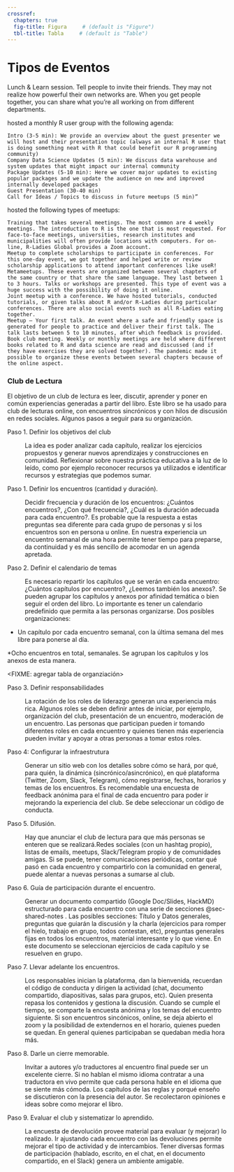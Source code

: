 ```yaml
---
crossref:
  chapters: true
  fig-title: Figura     # (default is "Figure")
  tbl-title: Tabla     # (default is "Table")
---
```


# Tipos de Eventos {#sec-events}


Lunch & Learn session. Tell people to invite their friends. They may not realize how powerful their own networks are. When you get people together, you can share what you’re all working on from different departments.


 hosted a monthly R user group with the following agenda:

    Intro (3-5 min): We provide an overview about the guest presenter we will host and their presentation topic (always an internal R user that is doing something neat with R that could benefit our R programming community)
    Company Data Science Updates (5 min): We discuss data warehouse and system updates that might impact our internal community
    Package Updates (5-10 min): Here we cover major updates to existing popular packages and we update the audience on new and improved internally developed packages
    Guest Presentation (30-40 min)
    Call for Ideas / Topics to discuss in future meetups (5 min)”


hosted the following types of meetups:

    Training that takes several meetings. The most common are 4 weekly meetings. The introduction to R is the one that is most requested. For face-to-face meetings, universities, research institutes and municipalities will often provide locations with computers. For on-line, R-Ladies Global provides a Zoom account.
    Meetup to complete scholarships to participate in conferences. For this one-day event, we got together and helped write or review scholarship applications to attend important conferences like useR! 
    Metameetups. These events are organized between several chapters of the same country or that share the same language. They last between 1 to 3 hours. Talks or workshops are presented. This type of event was a huge success with the possibility of doing it online.
    Joint meetup with a conference. We have hosted tutorials, conducted tutorials, or given talks about R and/or R-Ladies during particular conferences. There are also social events such as all R-Ladies eating together.
    Meetup – Your first talk. An event where a safe and friendly space is generated for people to practice and deliver their first talk. The talk lasts between 5 to 10 minutes, after which feedback is provided.
    Book club meeting. Weekly or monthly meetings are held where different books related to R and data science are read and discussed (and if they have exercises they are solved together). The pandemic made it possible to organize these events between several chapters because of the online aspect.



### Club de Lectura {#sec-joining-using-bookclub}

El objetivo de un club de lectura es leer, discutir, aprender y poner en común experiencias generadas a partir del libro.  Este libro se ha usado para club de lecturas online, con encuentros sincrónicos y con hilos de discusión en redes sociales. Algunos pasos a seguir para su organización.


Paso 1. Definir los objetivos del club

:     La idea es poder analizar cada capítulo, realizar los ejercicios propuestos y generar nuevos aprendizajes y construcciones en comunidad.  Reflexionar sobre nuestra práctica educativa a la luz de lo leído, como por ejemplo reconocer recursos ya utilizados e identificar recursos y estrategias que podemos sumar.

Paso 1. Definir los encuentros (cantidad y duración).

:   Decidir frecuencia y duración de los encuentros: ¿Cuántos encuentros?, ¿Con qué frecuencia?, ¿Cuál es la duración adecuada para cada encuentro?. Es probable que la respuesta a estas preguntas sea diferente para cada grupo de personas y si los encuentros son en persona u online. En nuestra experiencia un encuentro semanal de una hora permite tener tiempo para preparse, da continuidad y es más sencillo de acomodar en un agenda apretada.

Paso 2. Definir el calendario de temas

:   Es necesario repartir los capítulos que se verán en cada encuentro: ¿Cuántos capítulos por encuentro?, ¿Leemos también los anexos?. Se pueden agrupar los capítulos y anexos por afinidad temática o bien seguir el orden del libro.  Lo importante es tener un calendario predefinido que permita a las personas organizarse. Dos posibles organizaciones:

* Un capítulo por cada encuentro semanal, con la última semana del mes libre para ponerse al día. 

*Ocho encuentros en total, semanales. Se agrupan los capítulos y los anexos de esta manera.

<FIXME: agregar tabla de organziación>

Paso 3. Definir responsabilidades

:   La rotación de los roles de liderazgo generan una experiencia más rica. Algunos roles se deben definir antes de iniciar, por ejemplo, organización del club, presentación de un encuentro, moderación de un encuentro. Las personas que participan pueden ir tomando diferentes roles en cada encuentro y quienes tienen más experiencia pueden invitar y apoyar a otras personas a tomar estos roles.

Paso 4: Configurar la infraestrutura

:   Generar un sitio web con los detalles sobre cómo se hará, por qué, para quién, la dinámica (sincrónico/asincrónico), en qué plataforma (Twitter, Zoom, Slack, Telegram), cómo registrarse, fechas, horarios y temas de los encuentros. Es recomendable una encuesta de feedback anónima para el final de cada encuentro para poder ir mejorando la experiencia del club. Se debe seleccionar un código de conducta.

Paso 5. Difusión.

:   Hay que anunciar el club de lectura para que más personas se enteren que se realizará.Redes sociales (con un hashtag propio), listas de emails, meetups, Slack/Telegram propio y de comunidades amigas. Si se puede, tener comunicaciones periódicas, contar qué pasó en cada encuentro y compartirlo con la comunidad en general, puede alentar a nuevas personas a sumarse al club.

Paso 6. Guía de participación durante el encuentro.

:   Generar un documento compartido (Google Doc/Slides, HackMD) estructurado para cada encuentro con una serie de secciones @sec-shared-notes <FIXME>. Las posibles secciones:  Título y Datos generales, preguntas que guiarán la discusión y la charla (ejercicios para romper el hielo, trabajo en grupo, todos contestan, etc), preguntas generales fijas en todos los encuentros, material interesante y lo que viene.  En este documento se seleccionan ejercicios de cada capítulo y se resuelven en grupo.

Paso 7. Llevar adelante los encuentros.

:     Los responsables inician la plataforma, dan la bienvenida,  recuerdan el código de conducta y dirigen la actividad (chat, documento compartido, diapositivas, salas para grupos, etc).  Quien presenta repasa los contenidos y gestiona la discusión. Cuando se cumple el tiempo, se comparte la encuesta anónima y los temas del encuentro siguiente. Si son encuentros sincónicos, online, se deja abierto el zoom y la posibilidad de extendernos en el horario, quienes pueden se quedan.  En general quienes participaban se quedaban media hora más.

Paso 8. Darle un cierre memorable.

:   Invitar a autores y/o traductores al encuentro final puede ser un excelente cierre. Si no hablan el mismo idioma contratar a una traductora en vivo permite que cada persona hable en el idioma que se siente más cómoda. Los capítulos de las reglas y porqué enseño se discutieron con la presencia del autor.  Se recolectaron opiniones e ideas sobre como mejorar el libro.


Paso 9. Evaluar el club y sistematizar lo aprendido.

:   La encuesta de devolución provee material para evaluar (y mejorar) lo realizado. Ir ajustando cada encuentro con las devoluciones permite  mejorar el tipo de actividad y de intercambios. Tener diversas formas de participación (hablado, escrito, en el chat, en el documento compartido, en el Slack) genera un ambiente amigable.

